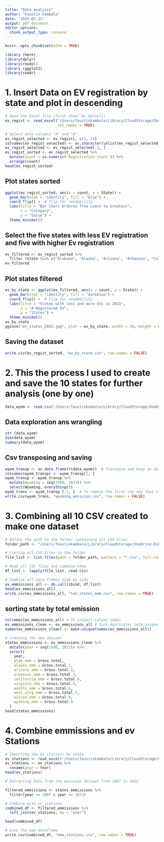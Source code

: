 ```yaml
---
title: "Data analysis"
author: "Faustin Kambale"
date: "2025-03-12"
output: pdf_document
editor_options: 
  chunk_output_type: console
---
```


```r
knitr::opts_chunk$set(echo = TRUE)
```

```r
library (here)
library(dplyr)
library(readxl)
library (ggplot2)
library(readr)
```

# 1. Insert Data on EV registration by state and plot in descending

```r
# Read the Excel file (first sheet by default)
ev_regist <- read_excel("/Users/faustinkambale/Library/CloudStorage/OneDrive-DukeUniversity/Duke/Classes/Spring 2025/Stat modelling/Project/ev-registration-by-state.xlsx", 
                        col_names = TRUE)

# Select only columns "A" and "B"
ev_regist_selected <- ev_regist[, c(1, 2)]
colnames(ev_regist_selected) <- as.character(unlist(ev_regist_selected[1, ]))  # Convert first row to column names
ev_regist_selected <- ev_regist_selected[-1, ]
ev_regist_sorted <- ev_regist_selected %>%
  mutate(count = as.numeric(`Registration Count`)) %>%
  arrange(count)
head(ev_regist_sorted)
```

## Plot states sorted 

```r
ggplot(ev_regist_sorted, aes(x = count, y = State)) +
  geom_bar(stat = "identity", fill = "blue") +
  coord_flip() +  # Flip for readability
  labs(title = "Bar Chart Ordered from Least to Greatest",
       x = "Category",
       y = "Value") +
  theme_minimal()
```

## Select the five states with less EV registration and five with higher Ev registration

```r
ev_filtered <- ev_regist_sorted %>%
  filter (State %in% c("Alabama", "Alaska", "Arizona", "Arkansas", "California", "Virginia", "Washington", "West Virginia", "Wisconsin", "Wyoming"))
ev_filtered
```

## Plot states filtered 

```r
ev_by_state <- ggplot(ev_filtered, aes(x = count, y = State)) +
  geom_bar(stat = "identity", fill = "darkblue") +
  coord_flip() +  # Flip for readability
  labs(title = "States with less and more EVs in 2023",
       x = "# Registered EV",
       y = "States") +
  theme_minimal()
ev_by_state
ggsave("ev_states_2023.jpg", plot = ev_by_state, width = 10, height = 6, dpi = 300)
```

## Saving the dataset 
```r
write.csv(ev_regist_sorted, "ev_by_state.csv", row.names = FALSE)
```

# 2. This the process I used to create and save the 10 states for further analysis (one by one)

```r
data_wyom <- read.csv('/Users/faustinkambale/Library/CloudStorage/OneDrive-DukeUniversity/Duke/Classes/Spring 2025/Stat modelling/Project/Wyoming.csv', header = TRUE, stringsAsFactors = FALSE)
```

## Data exploration ans wrangling 

```r
str (data_wyom)
dim(data_wyom)
summary(data_wyom)
```

## Csv transposing and saving

```r
wyom_transp <- as.data.frame(t(data_wyom))  # Transpose and keep as dataframe
colnames(wyom_transp) <- wyom_transp[1, ]
wyom_transp <- wyom_transp %>%
  mutate(Wyoming = seq(1990, 2023)) %>%
  select(Wyoming, everything())
wyom_trans <- wyom_transp [-1, ]  # To remove the first row now that it's used as column names
write.csv(wyom_trans, "wyoming_emission.csv", row.names = FALSE)
```

# 3. Combining all 10 CSV created to make one dataset

```r
# Define the path to the folder containing all CSV files
folder_path <- "/Users/faustinkambale/Library/CloudStorage/OneDrive-DukeUniversity/Duke/Classes/Spring 2025/Stat modelling/Lab/ENV710_github_test_killeenj/" 

# Listing all CSV files in the folder
file_list <- list.files(path = folder_path, pattern = "*.csv", full.names = TRUE)

# Read all CSV files and combine them
df_list <- lapply(file_list, read.csv)

# Combine all data frames side by side
ev_emmissions_all <- do.call(cbind, df_list)
head(ev_emmissions_all)
write.csv(ev_emmissions_all, "ten_states_emm.csv", row.names = TRUE)
```

## sorting state by total emission 

```r
colnames(ev_emmissions_all) # To inspect column names
ev_emmissions_clean <- ev_emmissions_all # turn duplicates into unique names
names(ev_emmissions_clean) <- make.unique(names(ev_emmissions_all))

# creating the new dataset
states_emmissions <- ev_emmissions_clean %>%
  mutate(year = seq(1990, 2022)) %>%
  select(
    year,
    alab_emm = Gross.total,
    alaska_emm = Gross.total.1,
    arizona_emm = Gross.total.2,
    arkansas_emm = Gross.total.3,
    california_emm = Gross.total.4,
    virginia_emm = Gross.total.5,
    washtn_emm = Gross.total.6,
    west.virg_emm = Gross.total.7,
    wiscon_emm = Gross.total.8,
    wyoming_emm = Gross.total.9
  )
head(states_emmissions)
```

# 4. Combine emmissions and ev Stations 

```r
# Importing the Ev stations by state 
ev_stations <- read_excel('/Users/faustinkambale/Library/CloudStorage/OneDrive-DukeUniversity/Duke/Classes/Spring 2025/Stat modelling/Lab/ENV710_github_test_killeenj/EV_stations_by_state.xlsx', sheet = "Combined")
ev_stations <- ev_stations %>%
  rename(year = Year)
head(ev_stations)

# Extracting Data from the emission dataset from 2007 to 2022 

filtered_emmissions <- states_emmissions %>%
  filter(year >= 2007 & year <= 2022)

# Combine with ev_stations
combined_df <- filtered_emmissions %>%
  left_join(ev_stations, by = "year")

head(combined_df)

# Save the new dataframe
write.csv(combined_df, "emm_stations.csv", row.names = TRUE)
```


